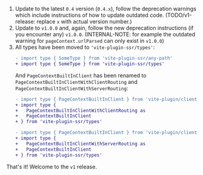 1. Update to the latest `0.4` version (`0.4.x`), follow the deprecation warnings which include instructions of how to update outdated code. (TODO/v1-release: replace `x` with actual version number.)
1. Update to `v1.0.0` and, again, follow the new deprecation instructions (if you encounter any) `v1.0.0`. (INTERNAL-NOTE: for example the outdated warning for `pageContext.urlParsed` can only exist in `v1.0.0`)
1. All types have been moved to `'vite-plugin-ssr/types'`:
   ```diff
   - import type { SomeType } from 'vite-plugin-ssr/any-path'
   + import type { SomeType } from 'vite-plugin-ssr/types'
   ```
   And `PageContextBuiltInClient` has been renamed to `PageContextBuiltInClientWithClientRouting` and `PageContextBuiltInClientWithServerRouting`:
   ```diff
   - import type { PageContextBuiltInClient } from 'vite-plugin/client/router'
   + import type {
   +   PageContextBuiltInClientWithClientRouting as
   +   PageContextBuiltInClient
   + } from 'vite-plugin-ssr/types'

   - import type { PageContextBuiltInClient } from 'vite-plugin/client'
   + import type {
   +   PageContextBuiltInClientWithServerRouting as
   +   PageContextBuiltInClient
   + } from 'vite-plugin-ssr/types'
   ```

That's it! Welcome to the `v1` release.
